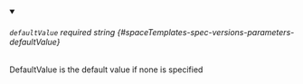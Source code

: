 
<details className="config-field" data-expandable="false" open>
<summary>

###### `defaultValue` <span className="config-field-required" data-required="false">required</span> <span className="config-field-type">string</span> <span className="config-field-default"></span> <span className="config-field-enum"></span> {#spaceTemplates-spec-versions-parameters-defaultValue}

DefaultValue is the default value if none is specified

</summary>



</details>
